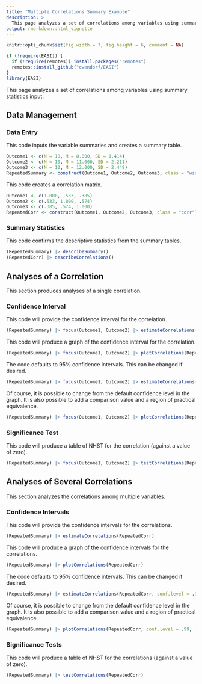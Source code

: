 ```yaml
---
title: "Multiple Correlations Summary Example"
description: >
  This page analyzes a set of correlations among variables using summary statistics input.
output: rmarkdown::html_vignette
---
```


```r
knitr::opts_chunk$set(fig.width = 7, fig.height = 6, comment = NA)
```

```r
if (!require(EASI)) {
  if (!require(remotes)) install.packages("remotes")
  remotes::install_github("cwendorf/EASI")
}
library(EASI)
```

This page analyzes a set of correlations among variables using summary statistics input.

## Data Management

### Data Entry

This code inputs the variable summaries and creates a summary table.
```r
Outcome1 <- c(N = 10, M = 8.000, SD = 1.414)
Outcome2 <- c(N = 10, M = 11.000, SD = 2.211)
Outcome3 <- c(N = 10, M = 12.000, SD = 2.449)
RepeatedSummary <- construct(Outcome1, Outcome2, Outcome3, class = "wss")
```

This code creates a correlation matrix.
```r
Outcome1 <- c(1.000, .533, .385)
Outcome2 <- c(.533, 1.000, .574)
Outcome3 <- c(.385, .574, 1.000)
RepeatedCorr <- construct(Outcome1, Outcome2, Outcome3, class = "corr")
```

### Summary Statistics

This code confirms the descriptive statistics from the summary tables.
```r
(RepeatedSummary) |> describeSummary()
(RepeatedCorr) |> describeCorrelations()
```

## Analyses of a Correlation

This section produces analyses of a single correlation.

### Confidence Interval

This code will provide the confidence interval for the correlation.
```r
(RepeatedSummary) |> focus(Outcome1, Outcome2) |> estimateCorrelations(RepeatedCorr)
```

This code will produce a graph of the confidence interval for the correlation.
```r
(RepeatedSummary) |> focus(Outcome1, Outcome2) |> plotCorrelations(RepeatedCorr)
```

The code defaults to 95% confidence intervals. This can be changed if desired.
```r
(RepeatedSummary) |> focus(Outcome1, Outcome2) |> estimateCorrelations(RepeatedCorr, conf.level = .99)
```

Of course, it is possible to change from the default confidence level in the graph. It is also possible to add a comparison value and a region of practical equivalence.
```r
(RepeatedSummary) |> focus(Outcome1, Outcome2) |> plotCorrelations(RepeatedCorr, conf.level = .99, line = 0, rope = c(-.2, .2))
```

### Significance Test

This code will produce a table of NHST for the correlation (against a value of zero).
```r
(RepeatedSummary) |> focus(Outcome1, Outcome2) |> testCorrelations(RepeatedCorr)
```

## Analyses of Several Correlations

This section analyzes the correlations among multiple variables.

### Confidence Intervals

This code will provide the confidence intervals for the correlations.
```r
(RepeatedSummary) |> estimateCorrelations(RepeatedCorr)
```

This code will produce a graph of the confidence intervals for the correlations.
```r
(RepeatedSummary) |> plotCorrelations(RepeatedCorr)
```

The code defaults to 95% confidence intervals. This can be changed if desired.
```r
(RepeatedSummary) |> estimateCorrelations(RepeatedCorr, conf.level = .99)
```

Of course, it is possible to change from the default confidence level in the graph. It is also possible to add a comparison value and a region of practical equivalence.
```r
(RepeatedSummary) |> plotCorrelations(RepeatedCorr, conf.level = .99, line = 0, rope = c(-.2, .2))
```

### Significance Tests

This code will produce a table of NHST for the correlations (against a value of zero).
```r
(RepeatedSummary) |> testCorrelations(RepeatedCorr)
```
